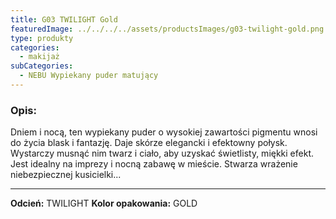 ```yaml
---
title: G03 TWILIGHT Gold
featuredImage: ../../../../assets/productsImages/g03-twilight-gold.png
type: produkty
categories:
  - makijaż
subCategories:
  - NEBU Wypiekany puder matujący
---
```


<h3>Opis:</h3>

Dniem i nocą, ten wypiekany puder o wysokiej zawartości pigmentu wnosi do życia blask i fantazję. Daje skórze elegancki i efektowny połysk. Wystarczy musnąć nim twarz i ciało, aby uzyskać świetlisty, miękki efekt. Jest idealny na imprezy i nocną zabawę w mieście. Stwarza wrażenie niebezpiecznej kusicielki...

---

**Odcień:** TWILIGHT
**Kolor opakowania:** GOLD
